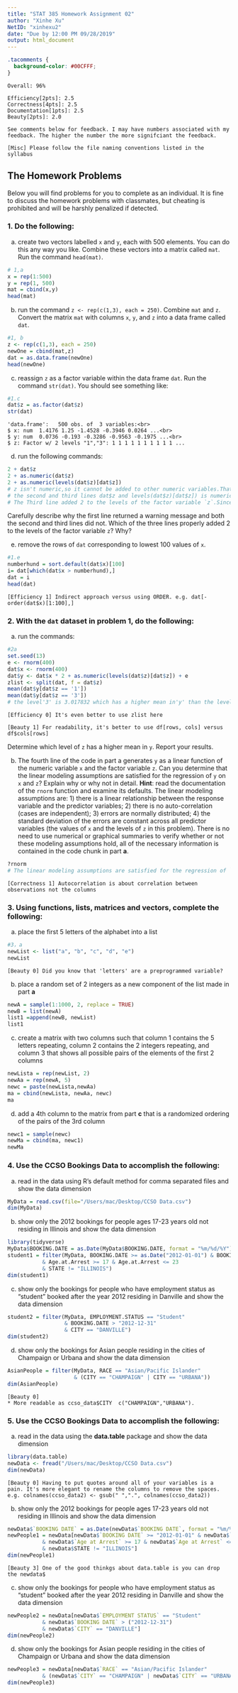 ```yaml
---
title: "STAT 385 Homework Assignment 02"
author: "Xinhe Xu"
NetID: "xinhexu2"
date: "Due by 12:00 PM 09/28/2019"
output: html_document
---
```


```css
.tacomments {
  background-color: #00CFFF;
}
```

```remark
Overall: 96%

Efficiency[2pts]: 2.5
Correctness[4pts]: 2.5
Documentation[1pts]: 2.5
Beauty[2pts]: 2.0

See comments below for feedback. I may have numbers associated with my feedback. The higher the number the more signifciant the feedback.
```

```remark
[Misc] Please follow the file naming conventions listed in the syllabus
```

## The Homework Problems

Below you will find problems for you to complete as an individual. It is fine to discuss the homework problems with classmates, but cheating is prohibited and will be harshly penalized if detected.

### 1. Do the following:

a. create two vectors labelled `x` and `y`, each with 500 elements.  You can do this any way you like.  Combine these vectors into a matrix called `mat`.  Run the command `head(mat)`.
```r
# 1,a
x = rep(1:500)
y = rep(1, 500)
mat = cbind(x,y)
head(mat)

```

b. run the command `z <- rep(c(1,3), each = 250)`.  Combine `mat` and `z`.  Convert the matrix `mat` with columns `x`, `y`, and `z` into a data frame called `dat`. 

```r
#1, b
z <- rep(c(1,3), each = 250)
newOne = cbind(mat,z)
dat = as.data.frame(newOne)
head(newOne)
```

c. reassign `z` as a factor variable within the data frame `dat`.  Run the command `str(dat)`.  You should see something like:
```r
#1.c
dat$z = as.factor(dat$z)
str(dat)
```

    'data.frame':	500 obs. of  3 variables:<br>
    $ x: num  1.4176 1.25 -1.4528 -0.3946 0.0264 ...<br>
    $ y: num  0.0736 -0.193 -0.3286 -0.9563 -0.1975 ...<br>
    $ z: Factor w/ 2 levels "1","3": 1 1 1 1 1 1 1 1 1 1 ...

d. run the following commands:

```r
2 + dat$z
2 + as.numeric(dat$z)
2 + as.numeric(levels(dat$z)[dat$z])
# z isn't numeric,so it cannot be added to other numeric variables.Thats why the first line has a warnning message.
# the second and third lines dat$z and levels(dat$z)[dat$z]) is numeric, so they can added to numeric variables.
# The Third line added 2 to the levels of the factor variable `z`.Since levels(dat$z)[dat$z] means the component of z, which has already change to numeric, z has two levels, one of it level includes 250 "1", another level includes 250 "3". so the result of third line is 250 "3" and 250"5".
```

Carefully describe why the first line returned a warning message and both the second and third lines      did not.  Which of the three lines properly added 2 to the levels of the factor variable `z`? Why?

e. remove the rows of `dat` corresponding to lowest 100 values of `x`.
```r
#1.e
numberhund = sort.default(dat$x)[100]
i= dat[which(dat$x > numberhund),]
dat = i
head(dat)
```

```remark
[Efficiency 1] Indirect approach versus using ORDER. e.g. dat[-order(dat$x)[1:100],]
```

### 2. With the `dat` dataset in problem 1, do the following:

a. run the commands:

```r
#2a
set.seed(13)
e <- rnorm(400)
dat$x <- rnorm(400)
dat$y <- dat$x * 2 + as.numeric(levels(dat$z)[dat$z]) + e
zlist <- split(dat, f = dat$z)
mean(dat$y[dat$z == '1'])
mean(dat$y[dat$z == '3'])
# the level'3' is 3.017832 which has a higher mean in'y' than the level '1'.The the mean of level '1' is 0.9426005
```

```remark
[Efficiency 0] It's even better to use zlist here
```

```remark
[Beauty 1] For readability, it's better to use df[rows, cols] versus df$cols[rows]
```

Determine which level of `z` has a higher mean in `y`.  Report your results.

b.  The fourth line of the code in part a generates `y` as a linear function of the numeric variable `x` and the factor variable `z`.  Can you determine that the linear modeling assumptions are satisfied for the regression of `y` on `x` and `z`? Explain why or why not in detail. **Hint**: read the documentation of the `rnorm` function and examine its defaults.  The linear modeling assumptions are: 1) there is a linear relationship between the response variable and the predictor variables; 2) there is no auto-correlation (cases are independent); 3) errors are normally distributed; 4) the standard deviation of the errors are constant across all predictor variables (the values of `x` and the levels of `z` in this problem).  There is no need to use numerical or graphical summaries to verify whether or not these modeling assumptions hold, all of the necessary information is contained in the code chunk in part **a**.
```r
?rnorm
# The linear modeling assumptions are satisfied for the regression of `y` on `x` and `z`. 1) since the code  "dat$y <- dat$x * 2 + as.numeric(levels(dat$z)[dat$z]) + e " means "y = 2x + z + error, which represent a linear relationship between the response variable and predictor variables. 2) x is a random sample , x's means  is 0 sd is 1, and errors' mean and sd are aloway equal to 1, and the z has two level, so these three variables are independent with each other. That's why x isn't auto-correlation. 3)since error's mean is 1, sd is 1, the error is normal distribution. 4)since the sd of errors is always 1, which is unrelated with other variables, so the standard deviation of the errors are constant across all predictor variables.
```

```remark
[Correctness 1] Autocorrelation is about correlation between observations not the columns
```

### 3. Using functions, lists, matrices and vectors, complete the following:

a. place the first 5 letters of the alphabet into a list
```r
#3，a
newList <- list("a", "b", "c", "d", "e")
newList
```

```remark
[Beauty 0] Did you know that 'letters' are a preprogrammed variable?
```

b. place a random set of 2 integers as a new component of the list made in part **a**  
```r
newA = sample(1:1000, 2, replace = TRUE)
newB = list(newA)
list1 =append(newB, newList)
list1
```

c. create a matrix with two columns such that column 1 contains the 5 letters repeating, column 2 contains the 2 integers repeating, and column 3 that shows all possible pairs of the elements of the first 2 columns  
```r
newLista = rep(newList, 2)
newAa = rep(newA, 5)
newc = paste(newLista,newAa)
ma = cbind(newLista, newAa, newc)
ma
```

d. add a 4th column to the matrix from part **c** that is a randomized ordering of the pairs of the 3rd column
```r
newc1 = sample(newc)
newMa = cbind(ma, newc1)
newMa
```


### 4. Use the CCSO Bookings Data to accomplish the following:

a. read in the data using R's default method for comma separated files and show the data dimension
```r
MyData = read.csv(file="/Users/mac/Desktop/CCSO Data.csv")
dim(MyData)
```


b. show only the 2012 bookings for people ages 17-23 years old not residing in Illinois and show the data dimension
```r
library(tidyverse)
MyData$BOOKING.DATE = as.Date(MyData$BOOKING.DATE, format = "%m/%d/%Y")
student1 = filter(MyData, BOOKING.DATE >= as.Date("2012-01-01") & BOOKING.DATE <= as.Date("2012-12-31")
           & Age.at.Arrest >= 17 & Age.at.Arrest <= 23
           & STATE != "ILLINOIS")
dim(student1)
```

c. show only the bookings for people who have employment status as "student" booked after the year 2012 residing in Danville and show the data dimension
```r
student2 = filter(MyData, EMPLOYMENT.STATUS == "Student"
                  & BOOKING.DATE > "2012-12-31"
                  & CITY == "DANVILLE")
dim(student2)
```

d. show only the bookings for Asian people residing in the cities of Champaign or Urbana and show the data dimension

```r
AsianPeople = filter(MyData, RACE == "Asian/Pacific Islander"
                     & (CITY == "CHAMPAIGN" | CITY == "URBANA"))
dim(AsianPeople)
```

```remark
[Beauty 0]
* More readable as ccso_data$CITY  c("CHAMPAIGN","URBANA").
```

### 5. Use the CCSO Bookings Data to accomplish the following:

a. read in the data using the **data.table** package and show the data dimension
```r
library(data.table)
newData <- fread("/Users/mac/Desktop/CCSO Data.csv")
dim(newData)
```

```remark
[Beauty 0] Having to put quotes around all of your variables is a pain. It's more elegant to rename the columns to remove the spaces. e.g. colnames(ccso_data2) <- gsub(" ",".", colnames(ccso_data2))
```

b. show only the 2012 bookings for people ages 17-23 years old not residing in Illinois and show the data dimension
```r
newData$`BOOKING DATE` = as.Date(newData$`BOOKING DATE`, format = "%m/%d/%Y")
newPeople1 = newData[newData$`BOOKING DATE` >= "2012-01-01" & newData$`BOOKING DATE` <= "2012-12-31"
           & newData$`Age at Arrest` >= 17 & newData$`Age at Arrest` <= 23
           & newData$STATE != "ILLINOIS"]
dim(newPeople1)
```

```remark
[Beauty 3] One of the good thinkgs about data.table is you can drop the newdata$
```

c. show only the bookings for people who have employment status as "student" booked after the year 2012 residing in Danville and show the data dimension
```r
newPeople2 = newData[newData$`EMPLOYMENT STATUS` == "Student"
           & newData$`BOOKING DATE` > ("2012-12-31")
           & newData$`CITY` == "DANVILLE"]
dim(newPeople2)
```



d. show only the bookings for Asian people residing in the cities of Champaign or Urbana and show the data dimension
```r
newPeople3 = newData[newData$`RACE` == "Asian/Pacific Islander"
           & (newData$`CITY` == "CHAMPAIGN" | newData$`CITY` == "URBANA")]
dim(newPeople3)
```

